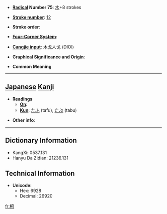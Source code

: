 * '''[[Wiktionary:Chinese radical index| Radical]] Number 75''': [[Wiktionary:Chinese radical index 木|木]]+8 strokes

* '''[[Wiktionary:Chinese total strokes index|Stroke number]]''': [[Wiktionary:Chinese total strokes index 12|12]]

* '''Stroke order''': 

* '''[[Wiktionary:Chinese four corner index|Four-Corner System]]''': 

* '''[[Wiktionary:Chinese Cangjie index|Cangjie input]]''': 木戈人戈 (DIOI)

* '''Graphical Significance and Origin''': 

* '''Common Meaning'''

----

== [[Japanese]] [[Kanji]] ==

* '''Readings'''
** '''[[On]]''': 
** '''[[Kun]]''': [[たふ]] (tafu), [[たぶ]] (tabu)

* '''Other info''':  

----

== Dictionary Information ==

* KangXi: 0537.131
* Hanyu Da Zidian: 21236.131

== Technical Information ==

* '''Unicode''':
** Hex: 6928
** Decimal: 26920

[[fr:椨]]